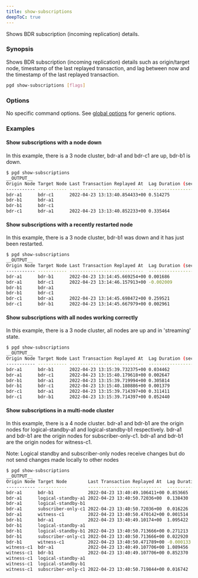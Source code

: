 ```yaml
---
title: show-subscriptions
deepToC: true
---
```


Shows BDR subscription (incoming replication) details.

### Synopsis

Shows BDR subscription (incoming replication) details such as origin/target node, timestamp of the last replayed transaction, and lag between now and the timestamp of the last replayed transaction.

```sh
pgd show-subscriptions [flags]
```

### Options

No specific command options. See [global options](../command_ref#options-inherited-from-parent-commands) for generic options.

### Examples

#### Show subscriptions with a node down

In this example, there is a 3 node cluster, bdr-a1 and bdr-c1 are up, bdr-b1 is down.

```bash
$ pgd show-subscriptions
__OUTPUT__
Origin Node Target Node Last Transaction Replayed At  Lag Duration (seconds)
----------- ----------- ----------------------------  ----------------------
bdr-a1      bdr-c1      2022-04-23 13:13:40.854433+00 0.514275
bdr-b1      bdr-a1
bdr-b1      bdr-c1
bdr-c1      bdr-a1      2022-04-23 13:13:40.852233+00 0.335464
```

#### Show subscriptions with a recently restarted node

In this example, there is a 3 node cluster, bdr-b1 was down and it has just been restarted.

```bash
$ pgd show-subscriptions
__OUTPUT__
Origin Node Target Node Last Transaction Replayed At  Lag Duration (seconds)
----------- ----------- ----------------------------  ----------------------
bdr-a1      bdr-b1      2022-04-23 13:14:45.669254+00 0.001686
bdr-a1      bdr-c1      2022-04-23 13:14:46.157913+00 -0.002009
bdr-b1      bdr-a1
bdr-b1      bdr-c1
bdr-c1      bdr-a1      2022-04-23 13:14:45.698472+00 0.259521
bdr-c1      bdr-b1      2022-04-23 13:14:45.667979+00 0.002961
```

#### Show subscriptions with all nodes working correctly

In this example, there is a 3 node cluster, all nodes are up and in 'streaming' state.

```bash
$ pgd show-subscriptions
__OUTPUT__
Origin Node Target Node Last Transaction Replayed At  Lag Duration (seconds)
----------- ----------- ----------------------------  ----------------------
bdr-a1      bdr-b1      2022-04-23 13:15:39.732375+00 0.034462
bdr-a1      bdr-c1      2022-04-23 13:15:40.179618+00 0.002647
bdr-b1      bdr-a1      2022-04-23 13:15:39.719994+00 0.305814
bdr-b1      bdr-c1      2022-04-23 13:15:40.180886+00 0.001379
bdr-c1      bdr-a1      2022-04-23 13:15:39.714397+00 0.311411
bdr-c1      bdr-b1      2022-04-23 13:15:39.714397+00 0.052440
```

#### Show subscriptions in a multi-node cluster

In this example, there is a 4 node cluster.
bdr-a1 and bdr-b1 are the origin nodes for logical-standby-a1 and logical-standby-b1 respectively.
bdr-a1 and bdr-b1 are the origin nodes for subscriber-only-c1.
bdr-a1 and bdr-b1 are the origin nodes for witness-c1.

Note: Logical standby and subscriber-only nodes receive changes but do not
send changes made locally to other nodes

```bash
$ pgd show-subscriptions
__OUTPUT__
Origin Node Target Node        Last Transaction Replayed At  Lag Duration (seconds)
----------- -----------        ----------------------------  ----------------------
bdr-a1      bdr-b1             2022-04-23 13:40:49.106411+00 0.853665
bdr-a1      logical-standby-a1 2022-04-23 13:40:50.72036+00  0.138430
bdr-a1      logical-standby-b1
bdr-a1      subscriber-only-c1 2022-04-23 13:40:50.72036+00  0.016226
bdr-a1      witness-c1         2022-04-23 13:40:50.470142+00 0.001514
bdr-b1      bdr-a1             2022-04-23 13:40:49.10174+00  1.095422
bdr-b1      logical-standby-a1
bdr-b1      logical-standby-b1 2022-04-23 13:40:50.713666+00 0.271213
bdr-b1      subscriber-only-c1 2022-04-23 13:40:50.713666+00 0.022920
bdr-b1      witness-c1         2022-04-23 13:40:50.471789+00 -0.000133
witness-c1  bdr-a1             2022-04-23 13:40:49.107706+00 1.089456
witness-c1  bdr-b1             2022-04-23 13:40:49.107706+00 0.852370
witness-c1  logical-standby-a1
witness-c1  logical-standby-b1
witness-c1  subscriber-only-c1 2022-04-23 13:40:50.719844+00 0.016742
```
